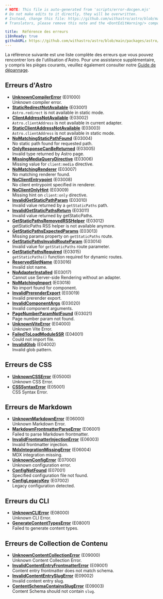 ```yaml
---
# NOTE: This file is auto-generated from 'scripts/error-docgen.mjs'
# Do not make edits to it directly, they will be overwritten.
# Instead, change this file: https://github.com/withastro/astro/blob/main/packages/astro/src/core/errors/errors-data.ts
# Translators, please remove this note and the <DontEditWarning/> component.

title:  Référence des erreurs
i18nReady: true
githubURL: https://github.com/withastro/astro/blob/main/packages/astro/src/core/errors/errors-data.ts
---
```


La référence suivante est une liste complète des erreurs que vous pouvez rencontrer lors de l'utilisation d'Astro. Pour une assistance supplémentaire, y compris les pièges courants, veuillez également consulter notre [Guide de dépannage](/fr/guides/troubleshooting/).

## Erreurs d'Astro

- [**UnknownCompilerError**](/fr/reference/errors/unknown-compiler-error/) (E01000)<br/>Unknown compiler error.
- [**StaticRedirectNotAvailable**](/fr/reference/errors/static-redirect-not-available/) (E03001)<br/>`Astro.redirect` is not available in static mode.
- [**ClientAddressNotAvailable**](/fr/reference/errors/client-address-not-available/) (E03002)<br/>`Astro.clientAddress` is not available in current adapter.
- [**StaticClientAddressNotAvailable**](/fr/reference/errors/static-client-address-not-available/) (E03003)<br/>`Astro.clientAddress` is not available in static mode.
- [**NoMatchingStaticPathFound**](/fr/reference/errors/no-matching-static-path-found/) (E03004)<br/>No static path found for requested path.
- [**OnlyResponseCanBeReturned**](/fr/reference/errors/only-response-can-be-returned/) (E03005)<br/>Invalid type returned by Astro page.
- [**MissingMediaQueryDirective**](/fr/reference/errors/missing-media-query-directive/) (E03006)<br/>Missing value for `client:media` directive.
- [**NoMatchingRenderer**](/fr/reference/errors/no-matching-renderer/) (E03007)<br/>No matching renderer found.
- [**NoClientEntrypoint**](/fr/reference/errors/no-client-entrypoint/) (E03008)<br/>No client entrypoint specified in renderer.
- [**NoClientOnlyHint**](/fr/reference/errors/no-client-only-hint/) (E03009)<br/>Missing hint on `client:only` directive.
- [**InvalidGetStaticPathParam**](/fr/reference/errors/invalid-get-static-path-param/) (E03010)<br/>Invalid value returned by a `getStaticPaths` path.
- [**InvalidGetStaticPathsReturn**](/fr/reference/errors/invalid-get-static-paths-return/) (E03011)<br/>Invalid value returned by getStaticPaths.
- [**GetStaticPathsRemovedRSSHelper**](/fr/reference/errors/get-static-paths-removed-rsshelper/) (E03012)<br/>getStaticPaths RSS helper is not available anymore.
- [**GetStaticPathsExpectedParams**](/fr/reference/errors/get-static-paths-expected-params/) (E03013)<br/>Missing params property on `getStaticPaths` route.
- [**GetStaticPathsInvalidRouteParam**](/fr/reference/errors/get-static-paths-invalid-route-param/) (E03014)<br/>Invalid value for `getStaticPaths` route parameter.
- [**GetStaticPathsRequired**](/fr/reference/errors/get-static-paths-required/) (E03015)<br/>`getStaticPaths()` function required for dynamic routes.
- [**ReservedSlotName**](/fr/reference/errors/reserved-slot-name/) (E03016)<br/>Invalid slot name.
- [**NoAdapterInstalled**](/fr/reference/errors/no-adapter-installed/) (E03017)<br/>Cannot use Server-side Rendering without an adapter.
- [**NoMatchingImport**](/fr/reference/errors/no-matching-import/) (E03018)<br/>No import found for component.
- [**InvalidPrerenderExport**](/fr/reference/errors/invalid-prerender-export/) (E03019)<br/>Invalid prerender export.
- [**InvalidComponentArgs**](/fr/reference/errors/invalid-component-args/) (E03020)<br/>Invalid component arguments.
- [**PageNumberParamNotFound**](/fr/reference/errors/page-number-param-not-found/) (E03021)<br/>Page number param not found.
- [**UnknownViteError**](/fr/reference/errors/unknown-vite-error/) (E04000)<br/>Unknown Vite Error.
- [**FailedToLoadModuleSSR**](/fr/reference/errors/failed-to-load-module-ssr/) (E04001)<br/>Could not import file.
- [**InvalidGlob**](/fr/reference/errors/invalid-glob/) (E04002)<br/>Invalid glob pattern.
## Erreurs de CSS 

- [**UnknownCSSError**](/fr/reference/errors/unknown-csserror/) (E05000)<br/>Unknown CSS Error.
- [**CSSSyntaxError**](/fr/reference/errors/csssyntax-error/) (E05001)<br/>CSS Syntax Error.
## Erreurs de Markdown 

- [**UnknownMarkdownError**](/fr/reference/errors/unknown-markdown-error/) (E06000)<br/>Unknown Markdown Error.
- [**MarkdownFrontmatterParseError**](/fr/reference/errors/markdown-frontmatter-parse-error/) (E06001)<br/>Failed to parse Markdown frontmatter.
- [**InvalidFrontmatterInjectionError**](/fr/reference/errors/invalid-frontmatter-injection-error/) (E06003)<br/>Invalid frontmatter injection.
- [**MdxIntegrationMissingError**](/fr/reference/errors/mdx-integration-missing-error/) (E06004)<br/>MDX integration missing.
- [**UnknownConfigError**](/fr/reference/errors/unknown-config-error/) (E07000)<br/>Unknown configuration error.
- [**ConfigNotFound**](/fr/reference/errors/config-not-found/) (E07001)<br/>Specified configuration file not found.
- [**ConfigLegacyKey**](/fr/reference/errors/config-legacy-key/) (E07002)<br/>Legacy configuration detected.
## Erreurs du CLI

- [**UnknownCLIError**](/fr/reference/errors/unknown-clierror/) (E08000)<br/>Unknown CLI Error.
- [**GenerateContentTypesError**](/fr/reference/errors/generate-content-types-error/) (E08001)<br/>Failed to generate content types.
## Erreurs de Collection de Contenu 

- [**UnknownContentCollectionError**](/fr/reference/errors/unknown-content-collection-error/) (E09000)<br/>Unknown Content Collection Error.
- [**InvalidContentEntryFrontmatterError**](/fr/reference/errors/invalid-content-entry-frontmatter-error/) (E09001)<br/>Content entry frontmatter does not match schema.
- [**InvalidContentEntrySlugError**](/fr/reference/errors/invalid-content-entry-slug-error/) (E09002)<br/>Invalid content entry slug.
- [**ContentSchemaContainsSlugError**](/fr/reference/errors/content-schema-contains-slug-error/) (E09003)<br/>Content Schema should not contain `slug`.
